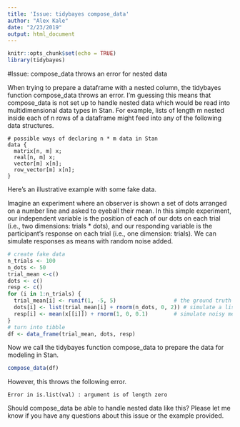 ```yaml
---
title: 'Issue: tidybayes compose_data'
author: "Alex Kale"
date: "2/23/2019"
output: html_document
---
```


```r
knitr::opts_chunk$set(echo = TRUE)
library(tidybayes)
```

#Issue: compose_data throws an error for nested data

When trying to prepare a dataframe with a nested column, the tidybayes function compose_data throws an error. I'm guessing this means that compose_data is not set up to handle nested data which would be read into multidimensional data types in Stan. For example, lists of length m nested inside each of n rows of a dataframe might feed into any of the following data structures.

```
# possible ways of declaring n * m data in Stan
data {
  matrix[n, m] x;
  real[n, m] x;
  vector[m] x[n];
  row_vector[m] x[n];
}
```

Here's an illustrative example with some fake data.

Imagine an experiment where an observer is shown a set of dots arranged on a number line and asked to eyeball their mean. In this simple experiment, our independent variable is the position of each of our dots on each trial (i.e., two dimensions: trials * dots), and our responding variable is the participant's response on each trial (i.e., one dimension: trials). We can simulate responses as means with random noise added.

```r
# create fake data
n_trials <- 100
n_dots <- 50
trial_mean <-c()
dots <- c()
resp <- c()
for (i in 1:n_trials) {
  trial_mean[i] <- runif(1, -5, 5)                  # the ground truth mean position for the dots on each trial
  dots[i] <- list(trial_mean[i] + rnorm(n_dots, 0, 2)) # simulate a list of n_dots dot positions on each trial
  resp[i] <- mean(x[[i]]) + rnorm(1, 0, 0.1)        # simulate noisy mean judgment on each trial
}
# turn into tibble
df <- data_frame(trial_mean, dots, resp)
```

Now we call the tidybayes function compose_data to prepare the data for modeling in Stan.

```r
compose_data(df)
```

However, this throws the following error.

`Error in is.list(val) : argument is of length zero`

Should compose_data be able to handle nested data like this? Please let me know if you have any questions about this issue or the example provided.
